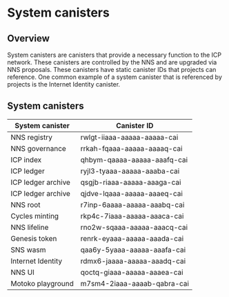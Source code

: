 # System canisters

## Overview

System canisters are canisters that provide a necessary function to the ICP network. These canisters are controlled by the NNS and are upgraded via NNS proposals. These canisters have static canister IDs that projects can reference. One common example of a system canister that is referenced by projects is the Internet Identity canister. 

## System canisters

| System canister | Canister ID |
|-----------------|-------------|
| NNS registry        | rwlgt-iiaaa-aaaaa-aaaaa-cai |
| NNS governance      | rrkah-fqaaa-aaaaa-aaaaq-cai |
| ICP index       | qhbym-qaaaa-aaaaa-aaafq-cai |
| ICP ledger          | ryjl3-tyaaa-aaaaa-aaaba-cai |
| ICP ledger archive | qsgjb-riaaa-aaaaa-aaaga-cai |
| ICP ledger archive | qjdve-lqaaa-aaaaa-aaaeq-cai |
| NNS root | r7inp-6aaaa-aaaaa-aaabq-cai |
| Cycles minting | rkp4c-7iaaa-aaaaa-aaaca-cai |
| NNS lifeline | rno2w-sqaaa-aaaaa-aaacq-cai |
| Genesis token | renrk-eyaaa-aaaaa-aaada-cai |
| SNS wasm | qaa6y-5yaaa-aaaaa-aaafa-cai |
| Internet Identity | rdmx6-jaaaa-aaaaa-aaadq-cai |
| NNS UI | qoctq-giaaa-aaaaa-aaaea-cai |
| Motoko playground | m7sm4-2iaaa-aaaab-qabra-cai |